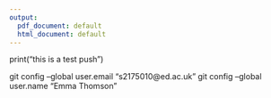 ```yaml
---
output:
  pdf_document: default
  html_document: default
---
```

print("this is a test push")

git config --global user.email "s2175010@ed.ac.uk"
git config --global user.name "Emma Thomson"

